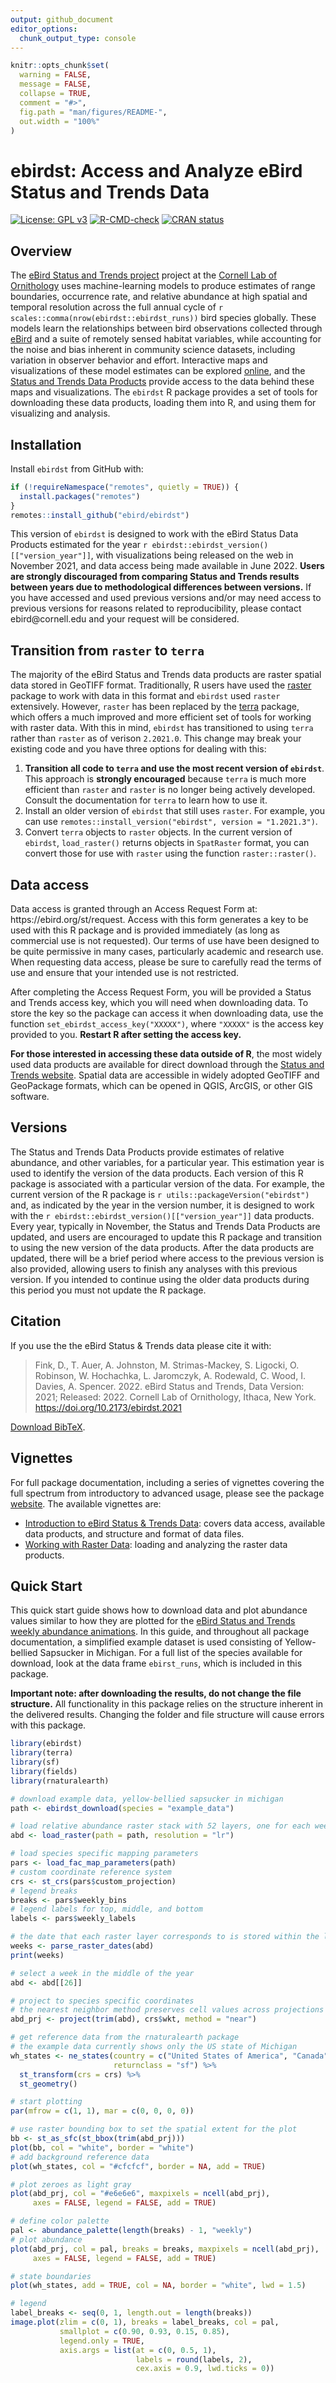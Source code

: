 ```yaml
---
output: github_document
editor_options: 
  chunk_output_type: console
---
```


<!-- README.md is generated from README.Rmd. Please edit that file -->

```r
knitr::opts_chunk$set(
  warning = FALSE, 
  message = FALSE,
  collapse = TRUE,
  comment = "#>",
  fig.path = "man/figures/README-",
  out.width = "100%"
)
```

# ebirdst: Access and Analyze eBird Status and Trends Data

<!-- badges: start -->
[![License: GPL v3](https://img.shields.io/badge/License-GPL%20v3-blue.svg)](http://www.gnu.org/licenses/gpl-3.0)
[![R-CMD-check](https://github.com/ebird/ebirdst/workflows/R-CMD-check/badge.svg)](https://github.com/ebird/ebirdst/actions)
[![CRAN status](https://www.r-pkg.org/badges/version/ebirdst)](https://cran.r-project.org/package=ebirdst)
<!-- badges: end -->

## Overview

The [eBird Status and Trends project](https://science.ebird.org/en/status-and-trends) project at the [Cornell Lab of Ornithology](https://www.birds.cornell.edu/) uses machine-learning models to produce estimates of range boundaries, occurrence rate, and relative abundance at high spatial and temporal resolution across the full annual cycle of `r scales::comma(nrow(ebirdst::ebirdst_runs))` bird species globally. These models learn the relationships between bird observations collected through [eBird](https://ebird.org/) and a suite of remotely sensed habitat variables, while accounting for the noise and bias inherent in community science datasets, including variation in observer behavior and effort. Interactive maps and visualizations of these model estimates can be explored [online](https://science.ebird.org/en/status-and-trends), and the [Status and Trends Data Products](https://science.ebird.org/en/status-and-trends/download-data) provide access to the data behind these maps and visualizations. The `ebirdst` R package provides a set of tools for downloading these data products, loading them into R, and using them for visualizing and analysis.

## Installation

Install `ebirdst` from GitHub with:

```r
if (!requireNamespace("remotes", quietly = TRUE)) {
  install.packages("remotes")
}
remotes::install_github("ebird/ebirdst")
```

This version of `ebirdst` is designed to work with the eBird Status Data Products estimated for the year `r ebirdst::ebirdst_version()[["version_year"]]`, with visualizations being released on the web in November 2021, and data access being made available in June 2022. **Users are strongly discouraged from comparing Status and Trends results between years due to methodological differences between versions.** If you have accessed and used previous versions and/or may need access to previous versions for reasons related to reproducibility, please contact ebird@cornell.edu and your request will be considered.

## Transition from `raster` to `terra`

The majority of the eBird Status and Trends data products are raster spatial data stored in GeoTIFF format. Traditionally, R users have used the [raster](https://rspatial.org/raster/) package to work with data in this format and `ebirdst` used `raster` extensively. However, `raster` has been replaced by the [terra](https://rspatial.org/index.html) package, which offers a much improved and more efficient set of tools for working with raster data. With this in mind, `ebirdst` has transitioned to using `terra` rather than `raster` as of verison `2.2021.0`. This change may break your existing code and you have three options for dealing with this:

1. **Transition all code to `terra` and use the most recent version of `ebirdst`**. This approach is **strongly encouraged** because `terra` is much more efficient than `raster` and `raster` is no longer being actively developed. Consult the documentation for `terra` to learn how to use it.
2. Install an older version of `ebirdst` that still uses `raster`. For example, you can use `remotes::install_version("ebirdst", version = "1.2021.3")`.
3. Convert `terra` objects to `raster` objects. In the current version of `ebirdst`, `load_raster()` returns objects in `SpatRaster` format, you can convert those for use with `raster` using the function `raster::raster()`.

## Data access

Data access is granted through an Access Request Form at: https://ebird.org/st/request. Access with this form generates a key to be used with this R package and is provided immediately (as long as commercial use is not requested). Our terms of use have been designed to be quite permissive in many cases, particularly academic and research use. When requesting data access, please be sure to carefully read the terms of use and ensure that your intended use is not restricted.

After completing the Access Request Form, you will be provided a Status and Trends access key, which you will need when downloading data. To store the key so the package can access it when downloading data, use the function `set_ebirdst_access_key("XXXXX")`, where `"XXXXX"` is the access key provided to you. **Restart R after setting the access key.**

**For those interested in accessing these data outside of R**, the most widely used data products are available for direct download through the [Status and Trends website]([https://science.ebird.org/en/status-and-trends). Spatial data are accessible in widely adopted GeoTIFF and GeoPackage formats, which can be opened in QGIS, ArcGIS, or other GIS software.

## Versions

The Status and Trends Data Products provide estimates of relative abundance, and other variables, for a particular year. This estimation year is used to identify the version of the data products. Each version of this R package is associated with a particular version of the data. For example, the current version of the R package is `r utils::packageVersion("ebirdst")` and, as indicated by the year in the version number, it is designed to work with the `r ebirdst::ebirdst_version()[["version_year"]]` data products. Every year, typically in November, the Status and Trends Data Products are updated, and users are encouraged to update this R package and transition to using the new version of the data products. After the data products are updated, there will be a brief period where access to the previous version is also provided, allowing users to finish any analyses with this previous version. If you intended to continue using the older data products during this period you must not update the R package.

## Citation

If you use the the eBird Status & Trends data please cite it with: 

<blockquote>
Fink, D., T. Auer, A. Johnston, M. Strimas-Mackey, S. Ligocki, O. Robinson, W. Hochachka, L. Jaromczyk, A. Rodewald, C. Wood, I. Davies, A. Spencer. 2022. eBird Status and Trends, Data Version: 2021; Released: 2022. Cornell Lab of Ornithology, Ithaca, New York. <a href="https://doi.org/10.2173/ebirdst.2021" class="uri">https://doi.org/10.2173/ebirdst.2021</a>
</blockquote>

[Download BibTeX](https://raw.githubusercontent.com/ebird/ebirdst/main/ebirdst-citation.bib).

## Vignettes

For full package documentation, including a series of vignettes covering the full spectrum from introductory to advanced usage, please see the package [website](https://ebird.github.io/ebirdst). The available vignettes are:

- [Introduction to eBird Status & Trends Data](https://ebird.github.io/ebirdst/articles/ebirdst.html): covers data access, available data products, and structure and format of data files.
- [Working with Raster Data](https://ebird.github.io/ebirdst/articles/rasters.html): loading and analyzing the raster data products. 

## Quick Start

This quick start guide shows how to download data and plot abundance values similar to how they are plotted for the [eBird Status and Trends weekly abundance animations](https://ebird.org/science/status-and-trends/yebsap/abundance-map-weekly). In this guide, and throughout all package documentation, a simplified example dataset is used consisting of Yellow-bellied Sapsucker in Michigan. For a full list of the species available for download, look at the data frame `ebirst_runs`, which is included in this package.

**Important note: after downloading the results, do not change the file structure.** All functionality in this package relies on the structure inherent in the delivered results. Changing the folder and file structure will cause errors with this package.

```r
library(ebirdst)
library(terra)
library(sf)
library(fields)
library(rnaturalearth)

# download example data, yellow-bellied sapsucker in michigan
path <- ebirdst_download(species = "example_data")

# load relative abundance raster stack with 52 layers, one for each week
abd <- load_raster(path = path, resolution = "lr")

# load species specific mapping parameters
pars <- load_fac_map_parameters(path)
# custom coordinate reference system
crs <- st_crs(pars$custom_projection)
# legend breaks
breaks <- pars$weekly_bins
# legend labels for top, middle, and bottom
labels <- pars$weekly_labels

# the date that each raster layer corresponds to is stored within the labels
weeks <- parse_raster_dates(abd)
print(weeks)

# select a week in the middle of the year
abd <- abd[[26]]

# project to species specific coordinates
# the nearest neighbor method preserves cell values across projections
abd_prj <- project(trim(abd), crs$wkt, method = "near")

# get reference data from the rnaturalearth package
# the example data currently shows only the US state of Michigan
wh_states <- ne_states(country = c("United States of America", "Canada"),
                       returnclass = "sf") %>% 
  st_transform(crs = crs) %>% 
  st_geometry()

# start plotting
par(mfrow = c(1, 1), mar = c(0, 0, 0, 0))

# use raster bounding box to set the spatial extent for the plot
bb <- st_as_sfc(st_bbox(trim(abd_prj)))
plot(bb, col = "white", border = "white")
# add background reference data
plot(wh_states, col = "#cfcfcf", border = NA, add = TRUE)

# plot zeroes as light gray
plot(abd_prj, col = "#e6e6e6", maxpixels = ncell(abd_prj),
     axes = FALSE, legend = FALSE, add = TRUE)

# define color palette
pal <- abundance_palette(length(breaks) - 1, "weekly")
# plot abundance
plot(abd_prj, col = pal, breaks = breaks, maxpixels = ncell(abd_prj),
     axes = FALSE, legend = FALSE, add = TRUE)

# state boundaries
plot(wh_states, add = TRUE, col = NA, border = "white", lwd = 1.5)

# legend
label_breaks <- seq(0, 1, length.out = length(breaks))
image.plot(zlim = c(0, 1), breaks = label_breaks, col = pal,
           smallplot = c(0.90, 0.93, 0.15, 0.85),
           legend.only = TRUE,
           axis.args = list(at = c(0, 0.5, 1), 
                            labels = round(labels, 2),
                            cex.axis = 0.9, lwd.ticks = 0))
```
